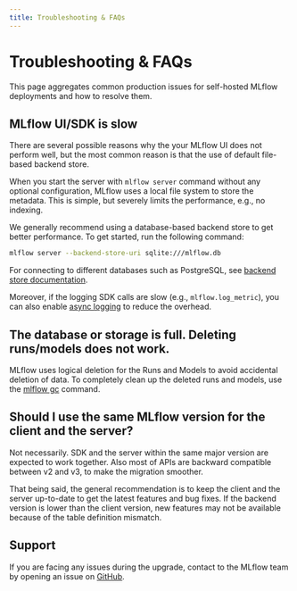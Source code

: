 ```yaml
---
title: Troubleshooting & FAQs
---
```


# Troubleshooting & FAQs

This page aggregates common production issues for self-hosted MLflow deployments and how to resolve them.

## MLflow UI/SDK is slow

There are several possible reasons why the your MLflow UI does not perform well, but the most common reason is that the use of default file-based backend store.

When you start the server with `mlflow server` command without any optional configuration, MLflow uses a local file system to store the metadata. This is simple, but severely limits the performance, e.g., no indexing.

We generally recommend using a database-based backend store to get better performance. To get started, run the following command:

```bash
mlflow server --backend-store-uri sqlite:///mlflow.db
```

For connecting to different databases such as PostgreSQL, see [backend store documentation](/self-hosting/architecture/backend-store).

Moreover, if the logging SDK calls are slow (e.g., `mlflow.log_metric`), you can also enable [async logging](https://mlflow.org/docs/latest/api_reference/python_api/mlflow.config.html#mlflow.config.enable_async_logging) to reduce the overhead.

## The database or storage is full. Deleting runs/models does not work.

MLflow uses logical deletion for the Runs and Models to avoid accidental deletion of data. To completely clean up the deleted runs and models, use the [mlflow gc](https://mlflow.org/docs/latest/api_reference/cli.html#mlflow-gc) command.

## Should I use the same MLflow version for the client and the server?

Not necessarily. SDK and the server within the same major version are expected to work together. Also most of APIs are backward compatible between v2 and v3, to make the migration smoother.

That being said, the general recommendation is to keep the client and the server up-to-date to get the latest features and bug fixes. If the backend version is lower than the client version, new features may not be available because of the table definition mismatch.

## Support

If you are facing any issues during the upgrade, contact to the MLflow team by opening an issue on [GitHub](https://github.com/mlflow/mlflow/issues/new/choose).
